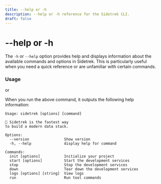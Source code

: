 ```yaml
---
title: --help or -h
description: --help or -h reference for the Sidetrek CLI.
draft: false
---
```


# --help or -h

The `-h` or `--help` option provides help and displays information about the available commands and options in Sidetrek. This is particularly useful when you need a quick reference or are unfamiliar with certain commands.

### Usage
<BashCode code="sidetrek -h" client:load />

or

<BashCode code="sidetrek --help" client:load />

When you run the above command, it outputs the following help information:

```plaintext
Usage: sidetrek [options] [command]

🦄 Sidetrek is the fastest way
to build a modern data stack.

Options:
  --version                Show version
  -h, --help               display help for command

Commands:
  init [options]           Initialize your project
  start [options]          Start the development services
  stop                     Stop the development services
  down                     Tear down the development services
  logs [options] [string]  View logs
  run                      Run tool commands
```
